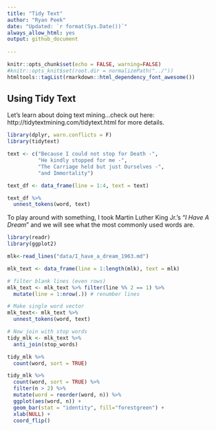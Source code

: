 ```yaml
---
title: "Tidy Text"
author: "Ryan Peek"
date: "Updated: `r format(Sys.Date())`"
always_allow_html: yes
output: github_document
  
---
```


```r
knitr::opts_chunk$set(echo = FALSE, warning=FALSE)
#knitr::opts_knit$set(root.dir = normalizePath("../"))
htmltools::tagList(rmarkdown::html_dependency_font_awesome())
```

## Using Tidy Text

Let's learn about doing text mining...check out here: http://tidytextmining.com/tidytext.html for more details.

```r
library(dplyr, warn.conflicts = F)
library(tidytext)

text <- c("Because I could not stop for Death -",
          "He kindly stopped for me -",
          "The Carriage held but just Ourselves -",
          "and Immortality")

text_df <- data_frame(line = 1:4, text = text)

text_df %>%
  unnest_tokens(word, text)

```

To play around with something, I took Martin Luther King Jr.'s "*I Have A Dream*" and we will see what the most commonly used words are.

```r
library(readr)
library(ggplot2)

mlk<-read_lines("data/I_have_a_dream_1963.md")

mlk_text <- data_frame(line = 1:length(mlk), text = mlk)

# filter blank lines (even rows)
mlk_text <- mlk_text %>% filter(line %% 2 == 1) %>% 
  mutate(line = 1:nrow(.)) # renumber lines

# Make single word vector
mlk_text<- mlk_text %>%
  unnest_tokens(word, text)

# Now join with stop words
tidy_mlk <- mlk_text %>%
  anti_join(stop_words)

tidy_mlk %>%
  count(word, sort = TRUE) 

tidy_mlk %>%
  count(word, sort = TRUE) %>%
  filter(n > 2) %>%
  mutate(word = reorder(word, n)) %>%
  ggplot(aes(word, n)) +
  geom_bar(stat = "identity", fill="forestgreen") +
  xlab(NULL) +
  coord_flip()

```

